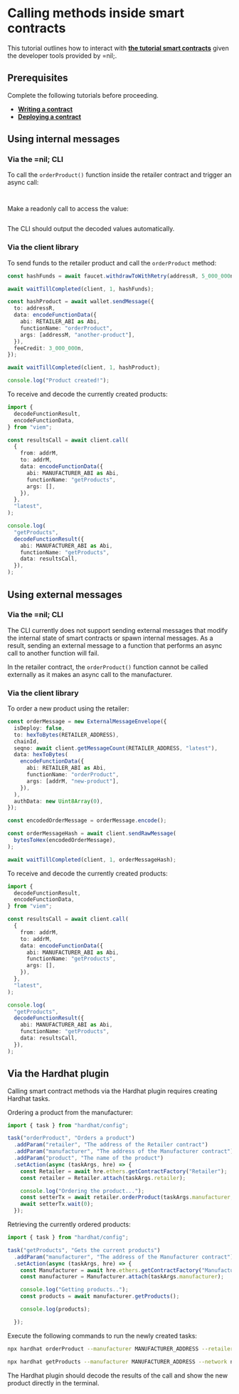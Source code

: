 
# Calling methods inside smart contracts

This tutorial outlines how to interact with [**the tutorial smart contracts**](writing-a-contract.mdx) given the developer tools provided by =nil;.

## Prerequisites

Complete the following tutorials before proceeding.

* [**Writing a contract**](writing-a-contract.mdx)
* [**Deploying a contract**](deploying-a-contract.mdx)

## Using internal messages

### Via the =nil; CLI

To call the `orderProduct()` function inside the retailer contract and trigger an async call:

```bash file=../../../tests/working-with-smart-contracts-cli.test.mjs start=startSendTokensCommand end=endSendTokensCommand
```

```bash file=../../../tests/working-with-smart-contracts-cli.test.mjs start=startRetailerCallManufacturer end=endRetailerCallManufacturer
```

Make a readonly call to access the value:

```bash file=../../../tests/working-with-smart-contracts-cli.test.mjs start=startCallToManufacturerCommand end=endCallToManufacturerCommand
```

The CLI should output the decoded values automatically.

### Via the client library

To send funds to the retailer product and call the `orderProduct` method:

```ts showLineNumbers
const hashFunds = await faucet.withdrawToWithRetry(addressR, 5_000_000n);

await waitTillCompleted(client, 1, hashFunds);

const hashProduct = await wallet.sendMessage({
  to: addressR,
  data: encodeFunctionData({
    abi: RETAILER_ABI as Abi,
    functionName: "orderProduct",
    args: [addressM, "another-product"],
  }),
  feeCredit: 3_000_000n,
});

await waitTillCompleted(client, 1, hashProduct);

console.log("Product created!");
```

To receive and decode the currently created products:

```ts showLineNumbers
import {
  decodeFunctionResult,
  encodeFunctionData,
} from "viem";

const resultsCall = await client.call(
  {
    from: addrM,
    to: addrM,
    data: encodeFunctionData({
      abi: MANUFACTURER_ABI as Abi,
      functionName: "getProducts",
      args: [],
    }),
  },
  "latest",
);

console.log(
  "getProducts",
  decodeFunctionResult({
    abi: MANUFACTURER_ABI as Abi,
    functionName: "getProducts",
    data: resultsCall,
  }),
);
```

## Using external messages

### Via the =nil; CLI

The CLI currently does not support sending external messages that modify the internal state of smart contracts or spawn internal messages. As a result, sending an external message to a function that performs an async call to another function will fail. 

In the retailer contract, the `orderProduct()` function cannot be called externally as it makes an async call to the manufacturer.

### Via the client library

To order a new product using the retailer:

```ts showLineNumbers
const orderMessage = new ExternalMessageEnvelope({
  isDeploy: false,
  to: hexToBytes(RETAILER_ADDRESS),
  chainId,
  seqno: await client.getMessageCount(RETAILER_ADDRESS, "latest"),
  data: hexToBytes(
    encodeFunctionData({
      abi: RETAILER_ABI as Abi,
      functionName: "orderProduct",
      args: [addrM, "new-product"],
    }),
  ),
  authData: new Uint8Array(0),
});

const encodedOrderMessage = orderMessage.encode();

const orderMessageHash = await client.sendRawMessage(
  bytesToHex(encodedOrderMessage),
);

await waitTillCompleted(client, 1, orderMessageHash);
```

To receive and decode the currently created products:

```ts showLineNumbers
import {
  decodeFunctionResult,
  encodeFunctionData,
} from "viem";

const resultsCall = await client.call(
  {
    from: addrM,
    to: addrM,
    data: encodeFunctionData({
      abi: MANUFACTURER_ABI as Abi,
      functionName: "getProducts",
      args: [],
    }),
  },
  "latest",
);

console.log(
  "getProducts",
  decodeFunctionResult({
    abi: MANUFACTURER_ABI as Abi,
    functionName: "getProducts",
    data: resultsCall,
  }),
);
```

## Via the Hardhat plugin

Calling smart contract methods via the Hardhat plugin requires creating Hardhat tasks.

Ordering a product from the manufacturer:

```typescript showLineNumbers
import { task } from "hardhat/config";

task("orderProduct", "Orders a product")
  .addParam("retailer", "The address of the Retailer contract")
  .addParam("manufacturer", "The address of the Manufacturer contract")
  .addParam("product", "The name of the product")
  .setAction(async (taskArgs, hre) => {
    const Retailer = await hre.ethers.getContractFactory("Retailer");
    const retailer = Retailer.attach(taskArgs.retailer);

    console.log("Ordering the product...");
    const setterTx = await retailer.orderProduct(taskArgs.manufacturer, taskArgs.product);
    await setterTx.wait(0);
  });
```

Retrieving the currently ordered products:

```typescript showLineNumbers
import { task } from "hardhat/config";

task("getProducts", "Gets the current products")
  .addParam("manufacturer", "The address of the Manufacturer contract")
  .setAction(async (taskArgs, hre) => {
    const Manufacturer = await hre.ethers.getContractFactory("Manufacturer");
    const manufacturer = Manufacturer.attach(taskArgs.manufacturer);

    console.log("Getting products..");
    const products = await manufacturer.getProducts();

    console.log(products);

  });
```

Execute the following commands to run the newly created tasks:

```bash
npx hardhat orderProduct --manufacturer MANUFACTURER_ADDRESS --retailer RETAILER_ADDRESS --product PRODUCT_NAME --network nil
```

```bash
npx hardhat getProducts --manufacturer MANUFACTURER_ADDRESS --network nil
```

The Hardhat plugin should decode the results of the call and show the new product directly in the terminal.

